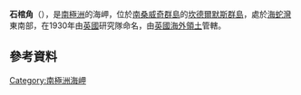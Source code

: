 {{coord|57|4|S|26|43|W|display=title}}

'''石棺角'''（{{lang-en|Sarcophagus Point}}），是[[南極洲|南極洲]]的海岬，位於[[南桑威奇群島|南桑威奇群島]]的[[坎德爾默斯群島|坎德爾默斯群島]]，處於[[海蛇灣|海蛇灣]]東南部，在1930年由[[英國|英國]]研究隊命名，由[[英國海外領土|英國海外領土]]管轄。

==參考資料==
{{usgs-gazetteer}}

{{Antarctica-geo-stub}}
[[Category:南極洲海岬|Category:南極洲海岬]]